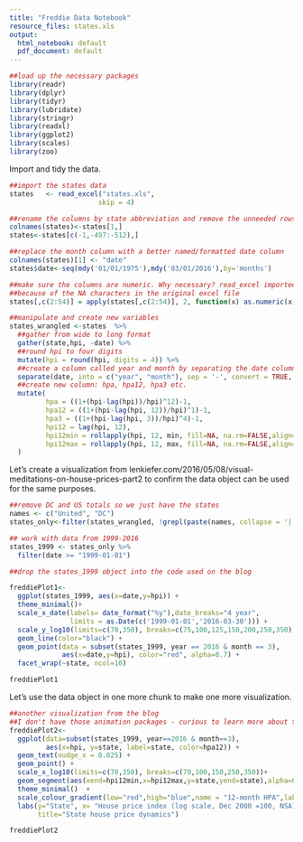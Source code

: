 ```yaml
---
title: "Freddie Data Notebook"
resource_files: states.xls
output:
  html_notebook: default
  pdf_document: default
---
```



```r
##load up the necessary packages
library(readr)
library(dplyr)
library(tidyr)
library(lubridate)
library(stringr)
library(readxl)
library(ggplot2)
library(scales)
library(zoo)
```

Import and tidy the data.

```r
##import the states data
states   <- read_excel("states.xls", 
                      skip = 4)

##rename the columns by state abbreviation and remove the unneeded rows at the bottom
colnames(states)<-states[1,]
states<-states[c(-1,-497:-512),]

##replace the month column with a better named/formatted date column
colnames(states)[1] <- "date"
states$date<-seq(mdy('01/01/1975'),mdy('03/01/2016'),by='months')

##make sure the columns are numeric. Why necessary? read_excel imported the data as characters
##because of the NA characters in the original excel file
states[,c(2:54)] = apply(states[,c(2:54)], 2, function(x) as.numeric(x))

##manipulate and create new variables
states_wrangled <-states  %>% 
  ##gather from wide to long format 
  gather(state,hpi, -date) %>%
  ##round hpi to four digits
  mutate(hpi = round(hpi, digits = 4)) %>%
  ##create a column called year and month by separating the date column
  separate(date, into = c("year", "month"), sep = '-', convert = TRUE, remove = FALSE) %>% 
  ##create new column: hpa, hpa12, hpa3 etc.
  mutate(
         hpa = ((1+(hpi-lag(hpi))/hpi)^12)-1, 
         hpa12 = ((1+(hpi-lag(hpi, 12))/hpi)^1)-1, 
         hpa3 = ((1+(hpi-lag(hpi, 3))/hpi)^4)-1,
         hpi12 = lag(hpi, 12), 
         hpi12min = rollapply(hpi, 12, min, fill=NA, na.rm=FALSE,align='right'),
         hpi12max = rollapply(hpi, 12, max, fill=NA, na.rm=FALSE,align='right')
  ) 

```


Let's create a visualization from lenkiefer.com/2016/05/08/visual-meditations-on-house-prices-part2
to confirm the data object can be used for the same purposes.

```r
##remove DC and US totals so we just have the states
names <- c("United", "DC")
states_only<-filter(states_wrangled, !grepl(paste(names, collapse = '|'), state)) 

## work with data from 1999-2016
states_1999 <- states_only %>%
  filter(date >= "1999-01-01")

##drop the states_1999 object into the code used on the blog

freddiePlot1<-
  ggplot(states_1999, aes(x=date,y=hpi)) +
  theme_minimal()+
  scale_x_date(labels= date_format("%y"),date_breaks="4 year",
               limits = as.Date(c('1999-01-01','2016-03-30'))) +
  scale_y_log10(limits=c(70,350), breaks=c(75,100,125,150,200,250,350)) +
  geom_line(color="black") + 
  geom_point(data = subset(states_1999, year == 2016 & month == 3), 
             aes(x=date,y=hpi), color="red", alpha=0.7) +
  facet_wrap(~state, ncol=10)

freddiePlot1
```

Let's use the data object in one more chunk to make one more visualization.

```r
##another visualization from the blog
##I don't have those animation packages - curious to learn more about them!
freddiePlot2<-
  ggplot(data=subset(states_1999, year==2016 & month==3), 
         aes(x=hpi, y=state, label=state, color=hpa12)) +
  geom_text(nudge_x = 0.025) +
  geom_point() +
  scale_x_log10(limits=c(70,350), breaks=c(70,100,150,250,350))+
  geom_segment(aes(xend=hpi12min,x=hpi12max,y=state,yend=state),alpha=0.7)+
  theme_minimal()  +
  scale_colour_gradient(low="red",high="blue",name = "12-month HPA",labels = percent) +
  labs(y="State", x= "House price index (log scale, Dec 2000 =100, NSA)",
       title="State house price dynamics")

freddiePlot2
```